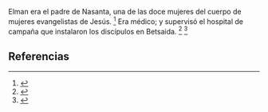 Elman era el padre de Nasanta, una de las doce mujeres del cuerpo de mujeres evangelistas de Jesús. <ref name="n0">{{lib|LU|150|1|1}}</ref> Era médico; y supervisó el hospital de campaña que instalaron los discípulos en Betsaida. <ref name="n1">{{lib|LU|148|0|1}}</ref> <ref name="n2">{{lib|LU|148|2}}</ref> 

== Referencias ==

<references/>
